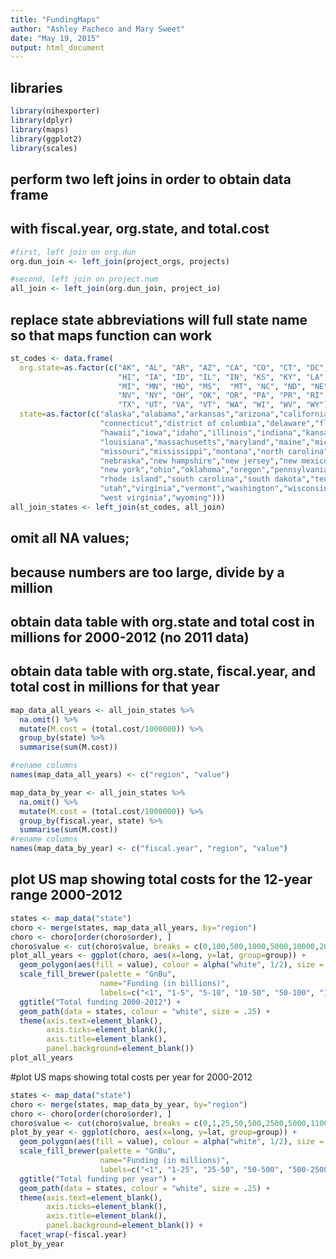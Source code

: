 ```yaml
---
title: "FundingMaps"
author: "Ashley Pacheco and Mary Sweet"
date: "May 19, 2015"
output: html_document
---
```


## libraries

```r
library(nihexporter)
library(dplyr)
library(maps)
library(ggplot2)
library(scales)
```

## perform two left joins in order to obtain data frame 
## with fiscal.year, org.state, and total.cost

```r
#first, left join on org.dun
org.dun_join <- left_join(project_orgs, projects)

#second, left join on project.num
all_join <- left_join(org.dun_join, project_io)
```
## replace state abbreviations will full state name so that maps function can work

```r
st_codes <- data.frame(
  org.state=as.factor(c("AK", "AL", "AR", "AZ", "CA", "CO", "CT", "DC", "DE", "FL", "GA",
                        "HI", "IA", "ID", "IL", "IN", "KS", "KY", "LA", "MA", "MD", "ME",
                        "MI", "MN", "MO", "MS",  "MT", "NC", "ND", "NE", "NH", "NJ", "NM",
                        "NV", "NY", "OH", "OK", "OR", "PA", "PR", "RI", "SC", "SD", "TN",
                        "TX", "UT", "VA", "VT", "WA", "WI", "WV", "WY")),
  state=as.factor(c("alaska","alabama","arkansas","arizona","california","colorado",
                    "connecticut","district of columbia","delaware","florida","georgia",
                    "hawaii","iowa","idaho","illinois","indiana","kansas","kentucky",
                    "louisiana","massachusetts","maryland","maine","michigan","minnesota",
                    "missouri","mississippi","montana","north carolina","north dakota",
                    "nebraska","new hampshire","new jersey","new mexico","nevada",
                    "new york","ohio","oklahoma","oregon","pennsylvania","puerto rico",
                    "rhode island","south carolina","south dakota","tennessee","texas",
                    "utah","virginia","vermont","washington","wisconsin",
                    "west virginia","wyoming")))
all_join_states <- left_join(st_codes, all_join)
```

## omit all NA values;
## because numbers are too large, divide by a million
## obtain data table with org.state and total cost in millions for 2000-2012 (no 2011 data)
## obtain data table with org.state, fiscal.year, and total cost in millions for that year

```r
map_data_all_years <- all_join_states %>%
  na.omit() %>%
  mutate(M.cost = (total.cost/1000000)) %>%
  group_by(state) %>%
  summarise(sum(M.cost))

#rename columns
names(map_data_all_years) <- c("region", "value")

map_data_by_year <- all_join_states %>%
  na.omit() %>%
  mutate(M.cost = (total.cost/1000000)) %>%
  group_by(fiscal.year, state) %>%
  summarise(sum(M.cost))
#rename columns
names(map_data_by_year) <- c("fiscal.year", "region", "value")
```

## plot US map showing total costs for the 12-year range 2000-2012

```r
states <- map_data("state")
choro <- merge(states, map_data_all_years, by="region")
choro <- choro[order(choro$order), ]
choro$value <- cut(choro$value, breaks = c(0,100,500,1000,5000,10000,20000,68000))
plot_all_years <- ggplot(choro, aes(x=long, y=lat, group=group)) +
  geom_polygon(aes(fill = value), colour = alpha("white", 1/2), size = 0.2) +
  scale_fill_brewer(palette = "GnBu",
                    name="Funding (in billions)", 
                    labels=c("<1", "1-5", "5-10", "10-50", "50-100", "100-200", ">200")) +
  ggtitle("Total funding 2000-2012") +
  geom_path(data = states, colour = "white", size = .25) +
  theme(axis.text=element_blank(),
        axis.ticks=element_blank(),
        axis.title=element_blank(),
        panel.background=element_blank())
plot_all_years
```


#plot US maps showing total costs per year for 2000-2012

```r
states <- map_data("state")
choro <- merge(states, map_data_by_year, by="region")
choro <- choro[order(choro$order), ]
choro$value <- cut(choro$value, breaks = c(0,1,25,50,500,2500,5000,11000))
plot_by_year <- ggplot(choro, aes(x=long, y=lat, group=group)) +
  geom_polygon(aes(fill = value), colour = alpha("white", 1/2), size = 0.2) +
  scale_fill_brewer(palette = "GnBu",
                    name="Funding (in millions)", 
                    labels=c("<1", "1-25", "25-50", "50-500", "500-2500", "2500-5000", ">5000")) +
  ggtitle("Total funding per year") +
  geom_path(data = states, colour = "white", size = .25) +
  theme(axis.text=element_blank(),
        axis.ticks=element_blank(),
        axis.title=element_blank(),
        panel.background=element_blank()) +
  facet_wrap(~fiscal.year)
plot_by_year
```


